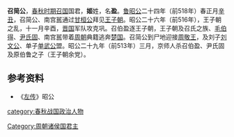 '''召简公'''{{BD||？|前513年||catIdx=J}}，[[春秋时期|春秋时期]][[召国|召国]]国君，'''姬'''姓，名'''盈'''。[[鲁昭公|鲁昭公]]二十四年（前518年）春正月[[辛丑|辛丑]]，召简公、南宫嚚通过[[甘桓公|甘桓公]]拜见[[王子朝|王子朝]]。昭公二十六年（前516年），王子朝之乱，十一月辛酉，[[晋国|晋国]]军队攻克巩。召伯盈逐王子朝，王子朝及召氏之族、[[毛伯得|毛伯得]]、[[尹文公|尹氏固]]、南宫嚚带着[[周朝|周朝]]典籍逃奔[[楚国|楚国]]。召简公到尸地迎接[[周敬王|周敬王]]，及刘子[[刘文公|刘文公]]、单子[[单武公|单武公]]盟。昭公二十九年（前513年）三月，京师人杀召伯盈、尹氏固及原伯鲁之子（王子朝余党）。

{{start box}}
{{s-before|[[召莊公|召莊公]]}}
{{s-title|[[召国|召国]]国君|}}
{{s-after|—}}
{{end box}}

==参考资料==
*《[[左传|左传]]》昭公

[[category:春秋战国政治人物|category:春秋战国政治人物]]
[[Category:周朝诸侯国君主|Category:周朝诸侯国君主]]